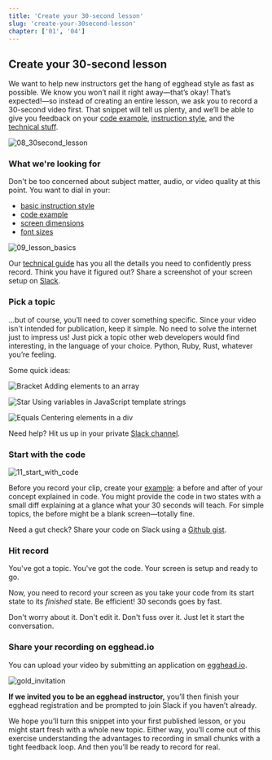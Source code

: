 ```yaml
---
title: 'Create your 30-second lesson'
slug: 'create-your-30second-lesson'
chapter: ['01', '04']
---
```


## Create your 30-second lesson

We want to help new instructors get the hang of egghead style as fast as possible. We know you won’t nail it right away—that’s okay! That’s expected!—so instead of creating an entire lesson, we ask you to record a 30-second video first. That snippet will tell us plenty, and we’ll be able to give you feedback on your [code example](/create-your-code-example), [instruction style](/how-to-instruct), and the [technical stuff](/screencasting-tips).

![08_30second_lesson](../../../images/illustrations/ch1_s4_30sec.png)

### What we're looking for

Don't be too concerned about subject matter, audio, or video quality at this point. You want to dial in your:

- [basic instruction style](/how-to-instruct)
- [code example](/create-your-code-example)
- [screen dimensions](/prepare-your-screen-for-recording)
- [font sizes](/prepare-your-screen-for-recording)

![09_lesson_basics](../../../images/illustrations/ch1_s4_lesson-basics.png)

Our [technical guide](/screencasting-tips) has you all the details you need to confidently press record. Think you have it figured out? Share a screenshot of your screen setup on [Slack](/egghead-on-slack).

### Pick a topic

...but of course, you’ll need to cover something specific. Since your video isn't intended for publication, keep it simple. No need to solve the internet just to impress us! Just pick a topic other web developers would find interesting, in the language of your choice. Python, Ruby, Rust, whatever you’re feeling.

Some quick ideas:

![Bracket](../../../images/illustrations/ch1_s4_icon-bracket.png) Adding elements to an array

![Star](../../../images/illustrations/ch1_s4_icon-star.png) Using variables in JavaScript template strings

![Equals](../../../images/illustrations/ch1_s4_icon-equals.png) Centering elements in a div

Need help? Hit us up in your private [Slack channel](/egghead-on-slack).

### Start with the code

![11_start_with_code](../../../images/illustrations/ch1_s4_start-with-code.png)

Before you record your clip, create your [example](/create-your-code-example): a before and after of your concept explained in code. You might provide the code in two states with a small diff explaining at a glance what your 30 seconds will teach. For simple topics, the before might be a blank screen—totally fine.

Need a gut check? Share your code on Slack using a [Github gist](/sharing-your-code).

### Hit record

You've got a topic. You've got the code. Your screen is setup and ready to go.

Now, you need to record your screen as you take your code from its start state to its _finished_ state. Be efficient! 30 seconds goes by fast.

Don't worry about it. Don't edit it. Don't fuss over it. Just let it start the conversation.

### Share your recording on egghead.io

You can upload your video by submitting an application on [egghead.io](http://egghead.io).

![gold_invitation](../../../images/illustrations/ch1_s4_invitation.png)

**If we invited you to be an egghead instructor,** you’ll then finish your egghead registration and be prompted to join Slack if you haven’t already.

We hope you’ll turn this snippet into your first published lesson, or you might start fresh with a whole new topic. Either way, you’ll come out of this exercise understanding the advantages to recording in small chunks with a tight feedback loop. And then you’ll be ready to record for real.
